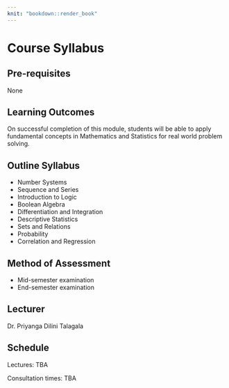 ```yaml
---
knit: "bookdown::render_book"
---
```


# Course Syllabus {-}

## Pre-requisites {-}

None 

## Learning Outcomes{-}

On successful completion of this module, students will be able to apply fundamental concepts in Mathematics and Statistics for real world problem solving.


## Outline Syllabus {-}

-	Number Systems
-	Sequence and Series
-	Introduction to Logic
-	Boolean Algebra
-	Differentiation and Integration
- Descriptive Statistics
- Sets and Relations
- Probability
- Correlation and Regression



## Method of Assessment {-}

- Mid-semester examination 
- End-semester examination 

## Lecturer {-}

Dr. Priyanga Dilini Talagala

## Schedule {-}

Lectures: TBA


Consultation times: TBA
